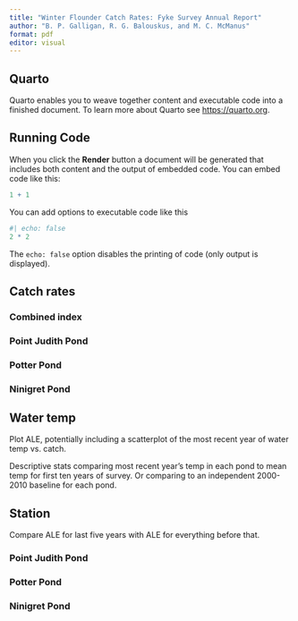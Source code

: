 ```yaml
---
title: "Winter Flounder Catch Rates: Fyke Survey Annual Report"
author: "B. P. Galligan, R. G. Balouskus, and M. C. McManus"
format: pdf
editor: visual
---
```


## Quarto

Quarto enables you to weave together content and executable code into a finished document. To learn more about Quarto see <https://quarto.org>.

## Running Code

When you click the **Render** button a document will be generated that includes both content and the output of embedded code. You can embed code like this:

```r
1 + 1
```

You can add options to executable code like this

```r
#| echo: false
2 * 2
```

The `echo: false` option disables the printing of code (only output is displayed).

## Catch rates

### Combined index

### Point Judith Pond

### Potter Pond

### Ninigret Pond

## Water temp

Plot ALE, potentially including a scatterplot of the most recent year of water temp vs. catch.

Descriptive stats comparing most recent year's temp in each pond to mean temp for first ten years of survey. Or comparing to an independent 2000-2010 baseline for each pond.

## Station

Compare ALE for last five years with ALE for everything before that.

### Point Judith Pond

### Potter Pond

### Ninigret Pond
